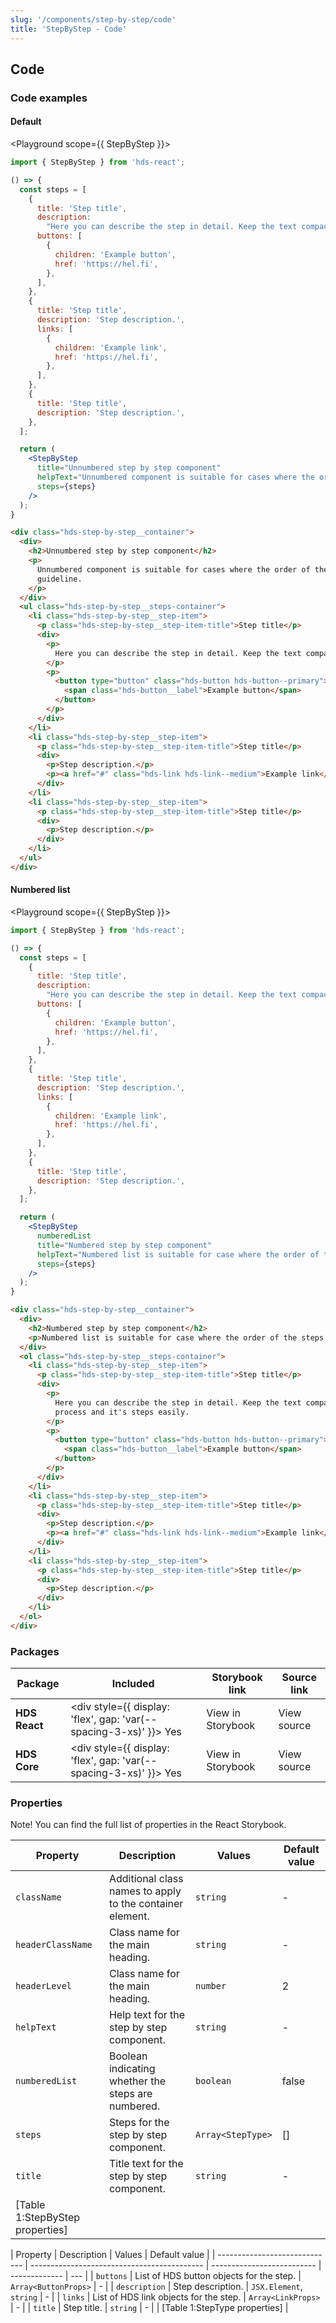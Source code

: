 ```yaml
---
slug: '/components/step-by-step/code'
title: 'StepByStep - Code'
---
```




## Code

### Code examples

#### Default

<Playground scope={{ StepByStep }}>

```jsx
import { StepByStep } from 'hds-react';

() => {
  const steps = [
    {
      title: 'Step title',
      description:
        "Here you can describe the step in detail. Keep the text compact so the user gets the big picture of the whole process and it's steps easily.",
      buttons: [
        {
          children: 'Example button',
          href: 'https://hel.fi',
        },
      ],
    },
    {
      title: 'Step title',
      description: 'Step description.',
      links: [
        {
          children: 'Example link',
          href: 'https://hel.fi',
        },
      ],
    },
    {
      title: 'Step title',
      description: 'Step description.',
    },
  ];

  return (
    <StepByStep
      title="Unnumbered step by step component"
      helpText="Unnumbered component is suitable for cases where the order of the steps is less important and they form more of a guideline."
      steps={steps}
    />
  );
}
```

```html
<div class="hds-step-by-step__container">
  <div>
    <h2>Unnumbered step by step component</h2>
    <p>
      Unnumbered component is suitable for cases where the order of the steps is less important and they form more of a
      guideline.
    </p>
  </div>
  <ul class="hds-step-by-step__steps-container">
    <li class="hds-step-by-step__step-item">
      <p class="hds-step-by-step__step-item-title">Step title</p>
      <div>
        <p>
          Here you can describe the step in detail. Keep the text compact so the user gets the big picture of the whole process and it's steps easily.
        </p>
        <p>
          <button type="button" class="hds-button hds-button--primary">
            <span class="hds-button__label">Example button</span>
          </button>
        </p>
      </div>
    </li>
    <li class="hds-step-by-step__step-item">
      <p class="hds-step-by-step__step-item-title">Step title</p>
      <div>
        <p>Step description.</p>
        <p><a href="#" class="hds-link hds-link--medium">Example link</a></p>
      </div>
    </li>
    <li class="hds-step-by-step__step-item">
      <p class="hds-step-by-step__step-item-title">Step title</p>
      <div>
        <p>Step description.</p>
      </div>
    </li>
  </ul>
</div>
```

</Playground>

#### Numbered list

<Playground scope={{ StepByStep }}>

```jsx
import { StepByStep } from 'hds-react';

() => {
  const steps = [
    {
      title: 'Step title',
      description:
        "Here you can describe the step in detail. Keep the text compact so the user gets the big picture of the whole process and it's steps easily.",
      buttons: [
        {
          children: 'Example button',
          href: 'https://hel.fi',
        },
      ],
    },
    {
      title: 'Step title',
      description: 'Step description.',
      links: [
        {
          children: 'Example link',
          href: 'https://hel.fi',
        },
      ],
    },
    {
      title: 'Step title',
      description: 'Step description.',
    },
  ];

  return (
    <StepByStep
      numberedList
      title="Numbered step by step component"
      helpText="Numbered list is suitable for case where the order of the steps is important."
      steps={steps}
    />
  );
}
```

```html
<div class="hds-step-by-step__container">
  <div>
    <h2>Numbered step by step component</h2>
    <p>Numbered list is suitable for case where the order of the steps is important.</p>
  </div>
  <ol class="hds-step-by-step__steps-container">
    <li class="hds-step-by-step__step-item">
      <p class="hds-step-by-step__step-item-title">Step title</p>
      <div>
        <p>
          Here you can describe the step in detail. Keep the text compact so the user gets the big picture of the whole
          process and it's steps easily.
        </p>
        <p>
          <button type="button" class="hds-button hds-button--primary">
            <span class="hds-button__label">Example button</span>
          </button>
        </p>
      </div>
    </li>
    <li class="hds-step-by-step__step-item">
      <p class="hds-step-by-step__step-item-title">Step title</p>
      <div>
        <p>Step description.</p>
        <p><a href="#" class="hds-link hds-link--medium">Example link</a></p>
      </div>
    </li>
    <li class="hds-step-by-step__step-item">
      <p class="hds-step-by-step__step-item-title">Step title</p>
      <div>
        <p>Step description.</p>
      </div>
    </li>
  </ol>
</div>
```

</Playground>

### Packages

| Package       | Included                                                                                        | Storybook link                                                                                                                                                           | Source link                                                                                                                                                                                                              |
| ------------- | ----------------------------------------------------------------------------------------------- | ------------------------------------------------------------------------------------------------------------------------------------------------------------------------ | ------------------------------------------------------------------------------------------------------------------------------------------------------------------------------------------------------------------------ |
| **HDS React** | <div style={{ display: 'flex', gap: 'var(--spacing-3-xs)' }}><IconCheckCircleFill /> Yes </div> | <Link openInNewTab openInNewTabAriaLabel="Opens in a new tab" href="/storybook/react/?path=/story/components-stepbystep--regular-step-by-step">View in Storybook</Link>  | <ExternalLink openInNewTab openInNewTabAriaLabel="Opens in a new tab" href="https://github.com/City-of-Helsinki/helsinki-design-system/tree/master/packages/react/src/components/stepByStep">View source</ExternalLink>  |
| **HDS Core**  | <div style={{ display: 'flex', gap: 'var(--spacing-3-xs)' }}><IconCheckCircleFill /> Yes </div> | <Link openInNewTab openInNewTabAriaLabel="Opens in a new tab" href="/storybook/core/?path=/story/components-step-by-step--regular-step-by-step">View in Storybook</Link> | <ExternalLink openInNewTab openInNewTabAriaLabel="Opens in a new tab" href="https://github.com/City-of-Helsinki/helsinki-design-system/tree/master/packages/core/src/components/step-by-step">View source</ExternalLink> |

### Properties

Note! You can find the full list of properties in the <Link openInNewTab openInNewTabAriaLabel="Opens in a new tab" href="/storybook/react/?path=/docs/components-stepbystep--regular-step-by-step">React Storybook.</Link>

| Property                        | Description                                               | Values            | Default value |
| ------------------------------- | --------------------------------------------------------- | ----------------- | ------------- |
| `className`                     | Additional class names to apply to the container element. | `string`          | -             |
| `headerClassName`               | Class name for the main heading.                          | `string`          | -             |
| `headerLevel`                   | Class name for the main heading.                          | `number`          | 2             |
| `helpText`                      | Help text for the step by step component.                 | `string`          | -             |
| `numberedList`                  | Boolean indicating whether the steps are numbered.        | `boolean`         | false         |
| `steps`                         | Steps for the step by step component.                     | `Array<StepType>` | []            |
| `title`                         | Title text for the step by step component.                | `string`          | -             |
| [Table 1:StepByStep properties] |

| Property                      | Description                                 | Values                     | Default value |
| ----------------------------- | ------------------------------------------- | -------------------------- | ------------- | --- |
| `buttons`                     | List of HDS button objects for the step. | `Array<ButtonProps>` | -             |
| `description`                 | Step description.                           | `JSX.Element`, `string`    | -             |
| `links`                       | List of HDS link objects for the step.   | `Array<LinkProps>` | -             |
| `title`                       | Step title.                                 | `string`                   | -             |
| [Table 1:StepType properties] |
